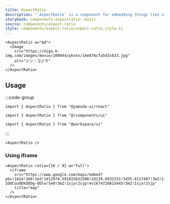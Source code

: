 ```yaml
---
title: AspectRatio
description: "`AspectRatio` is a component for embedding things like videos and maps while maintaining the aspect ratio."
storybook: components-aspectratio--basic
source: components/aspect-ratio
style: components/aspect-ratio/aspect-ratio.style.ts
---
```


```tsx preview
<AspectRatio w="md">
  <Image
    src="https://eiga.k-img.com/images/movie/100944/photo/14e876cfa5d3c633.jpg"
    alt="シン・ゴジラ"
  />
</AspectRatio>
```

## Usage

:::code-group

```tsx [package]
import { AspectRatio } from "@yamada-ui/react"
```

```tsx [alias]
import { AspectRatio } from "@/components/ui"
```

```tsx [monorepo]
import { AspectRatio } from "@workspace/ui"
```

:::

```tsx
<AspectRatio />
```

### Using iframe

```tsx preview
<AspectRatio ratio={16 / 9} w="full">
  <iframe
    src="https://www.google.com/maps/embed?pb=!1m14!1m8!1m3!1d12974.591815632506!2d139.6932331!3d35.6117497!3m2!1i1024!2i768!4f13.1!3m3!1m2!1s0x60188b1a487a026f%3A0x16e7e351187c8216!2z5qCq5byP5Lya56S-IOOCouODkOODg-ODlw!5e0!3m2!1sja!2sjp!4v1674728815443!5m2!1sja!2sjp"
    title="map"
  />
</AspectRatio>
```
